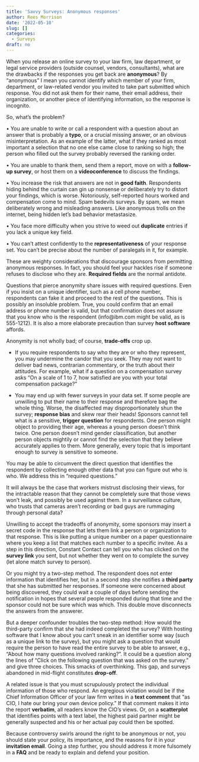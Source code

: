 ```yaml
---
title: 'Savvy Surveys: Anonymous responses'
author: Rees Morrison
date: '2022-05-10'
slug: []
categories:
  - Surveys
draft: no
---
```


When you release an online survey to your law firm, law department, or legal service providers (outside counsel, vendors, consultants), what are the drawbacks if the responses you get back are **anonymous**?  By “anonymous” I mean you cannot identify which member of your firm,  department, or law-related vendor you invited to take part submitted which response.  You did not ask them for their name, their email address, their organization, or another piece of identifying information, so the response is incognito.

So, what’s the problem?

•	You are unable to write or call a respondent with a question about an answer that is probably a **typo**, or a crucial missing answer, or an obvious misinterpretation.  As an example of the latter, what if they ranked as most important a selection that no one else came close to ranking so high; the person who filled out the survey probably reversed the ranking order.

•	You are unable to thank them, send them a report, move on with a **follow-up survey**, or host them on a **videoconference** to discuss the findings.

•	You increase the risk that answers are not in **good faith**.  Respondents hiding behind the curtain can gin up nonsense or deliberately try to distort your findings, which is worse.  Notoriously, self-reported hours worked and compensation come to mind.  Spam bedevils surveys.  By spam, we mean deliberately wrong and misleading answers.  Like anonymous trolls on the internet, being hidden let’s bad behavior metastasize.

•	You face more difficulty when you strive to weed out **duplicate** entries if you lack a unique key field.

•	You can’t attest confidently to the **representativeness** of your response set.  You can’t be precise about the number of paralegals in it, for example.

These are weighty considerations that discourage sponsors from permitting anonymous responses.  In fact, you should feel your hackles rise if someone refuses to disclose who they are.  **Required fields** are the normal antidote.

Questions that pierce anonymity share issues with required questions.  Even if you insist on a unique identifier, such as a cell phone number, respondents can fake it and proceed to the rest of the questions.  This is possibly an insoluble problem.  True, you could confirm that an email address or phone number is valid, but that confirmation does not assure that you know who is the respondent (info@ibm.com might be valid, as is 555-1212).  It is also a more elaborate precaution than survey **host software** affords.

Anonymity is not wholly bad; of course, **trade-offs** crop up.  

-	If you require respondents to say who they are or who they represent, you may undermine the candor that you seek.  They may not want to deliver bad news, contrarian commentary, or the truth about their attitudes.  For example, what if a question on a compensation survey asks “On a scale of 1 to 7, how satisfied are you with your total compensation package?”

-	You may end up with fewer surveys in your data set.  If some people are unwilling to put their name to their response and therefore bag the whole thing.  Worse, the disaffected may disproportionately shun the survey; **response bias** and skew rear their heads!  Sponsors cannot tell what is a sensitive, **trigger question** for respondents.  One person might object to providing their age, whereas a young person doesn’t think twice.  One person doesn’t mind gender classification, but another person objects mightily or cannot find the selection that they believe accurately applies to them.  More generally, every topic that is important enough to survey is sensitive to someone.

You may be able to circumvent the direct question that identifies the respondent by collecting enough other data that you can figure out who is who.  We address this in “required questions.”

It will always be the case that workers mistrust disclosing their views, for the intractable reason that they cannot be completely sure that those views won’t leak, and possibly be used against them.  In a surveillance culture, who trusts that cameras aren’t recording or bad guys are rummaging through personal data?

Unwilling to accept the tradeoffs of anonymity, some sponsors may insert a secret code in the response that lets them link a person or organization to that response.  This is like putting a unique number on a paper questionnaire where you keep a list that matches each number to a specific invitee.  As a step in this direction, Constant Contact can tell you who has clicked on the **survey link** you sent, but not whether they went on to complete the survey (let alone match survey to person).  

Or you might try a two-step method.  The respondent does not enter information that identifies her, but in a second step she notifies a **third party** that she has submitted her responses.  If someone were concerned about being discovered, they could wait a couple of days before sending the notification in hopes that several people responded during that time and the sponsor could not be sure which was which.  This double move disconnects the answers from the answerer.

But a deeper confounder troubles the two-step method:  How would the third-party confirm that she had indeed completed the survey?  With hosting software that I know about you can’t sneak in an identifier some way (such as a unique link to the survey), but you might ask a question that would require the person to have read the entire survey to be able to answer, e.g., “About how many questions involved ranking?”.  It could be a question along the lines of “Click on the following question that was asked on the survey.” and give three choices.  This smacks of overthinking.  This gap, and surveys abandoned in mid-flight constitutes **drop-off**.

A related issue is that you must scrupulously protect the individual information of those who respond.  An egregious violation would be if the Chief Information Officer of your law firm writes in a **text comment** that “as CIO, I hate our bring your own device policy.”  If that comment makes it into the report **verbatim**, all readers know the CIO’s views.  Or, on a **scatterplot** that identifies points with a text label, the highest paid partner might be generally suspected and his or her actual pay could then be spotted.

Because controversy swirls around the right to be anonymous or not, you should state your policy, its importance, and the reasons for it in your **invitation email**.  Going a step further, you should address it more fulsomely in a **FAQ** and be ready to explain and defend your position.

<!-- Book: 2 Questions -->
<!-- Source: TVPI -->

